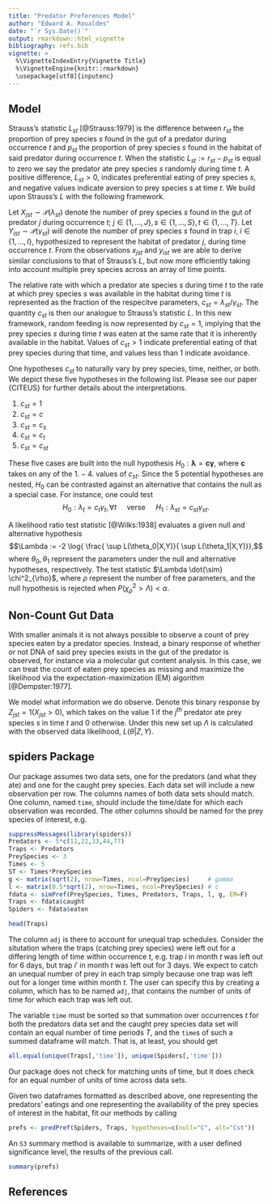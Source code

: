 ```yaml
---
title: "Predator Preferences Model"
author: "Edward A. Roualdes"
date: "`r Sys.Date()`"
output: rmarkdown::html_vignette
bibliography: refs.bib
vignette: >
  %\VignetteIndexEntry{Vignette Title}
  %\VignetteEngine{knitr::rmarkdown}
  \usepackage[utf8]{inputenc}
---
```


## Model

Strauss's statistic $L_{st}$ [@Strauss:1979] is the difference between $r_{st}$ the proportion of prey species $s$ found in the gut of a predator during occurrence $t$ and $p_{st}$ the proportion of prey species $s$ found in the habitat of said predator during occurrence $t$.  When the statistic $L_{st} := r_{st} - p_{st}$ is equal to zero we say the predator ate prey species $s$ randomly during time $t$.  A positive difference, $L_{st} > 0$, indicates preferential eating of prey species $s$, and negative values indicate aversion to prey species $s$ at time $t$.  We build upon Strauss's $L$ with the following framework.

Let $X_{jst} \sim \mathcal{P}(\lambda_{st})$ denote the number of prey species $s$ found in the gut of predator $j$ during occurrence $t$; $j \in \{1, \ldots, J\}, s \in \{1, \ldots, S\}, t \in \{1, \ldots, T\}$.  Let $Y_{ist} \sim \mathcal{P}(\gamma_{st})$ will denote the number of prey species $s$ found in trap $i$, $i \in \{1, \ldots, I \}$, hypothesized to represent the habitat of predator $j$, during time occurrence $t$.  From the observations $x_{jst}$ and $y_{ist}$ we are able to derive similar conclusions to that of Strauss's $L$, but now more efficiently taking into account multiple prey species across an array of time points.  

The relative rate with which a predator ate species $s$ during time $t$ to the rate at which prey species $s$ was available in the habitat during time $t$ is represented as the fraction of the respecitve parameters, $c_{st} = \lambda_{st} / \gamma_{st}$.  The quantity $c_{st}$ is then our analogue to Strauss's statistic $L$.  In this new framework, random feeding is now represented by $c_{st} = 1$, implying that the prey species $s$ during time $t$ was eaten at the same rate that it is inherently available in the habitat.  Values of $c_{st} > 1$ indicate preferential eating of that prey species during that time, and values less than $1$ indicate avoidance.  

One hypotheses $c_{st}$ to naturally vary by prey species, time, neither, or both.  We depict these five hypotheses in the following list.  Please see our paper {CITEUS} for further details about the interpretations.

1. $c_{st} = 1$
2. $c_{st} = c$
3. $c_{st} = c_s$
4. $c_{st} = c_t$
5. $c_{st} = c_{st}$

These five cases are built into the null hypothesis $H_0: \boldsymbol{\lambda} = \boldsymbol{c} \boldsymbol{\gamma}$, where $\boldsymbol{c}$ takes on any of the $1. - 4.$ values of $c_{st}$.  Since the $5$ potential hypotheses are nested, $H_0$ can be contrasted against an alternative that contains the null as a special case.  For instance, one could test $$H_0: \lambda_t = c_t \gamma_t, \forall t \quad \text{ verse } \quad H_1: \lambda_{st} = c_{st} \gamma_{st}.$$

A likelihood ratio test statistic [@Wilks:1938] evaluates a given null and alternative hypothesis $$\Lambda := -2 \log{ \frac{ \sup L(\theta_0|X,Y)}{ \sup L(\theta_1|X,Y)}},$$ where $\theta_0, \theta_1$ represent the parameters under the null and alternative hypotheses, respectively.  The test statistic $\Lambda \dot{\sim} \chi^2_{\rho}$, where $\rho$ represent the number of free parameters, and the null hypothesis is rejected when $P(\chi^2_{\rho} > \Lambda) < \alpha$.

## Non-Count Gut Data

With smaller animals it is not always possible to observe a count of prey species eaten by a predator species.  Instead, a binary response of whether or not DNA of said prey species exists in the gut of the predator is observed, for instance via a molecular gut content analysis.  In this case, we can treat the count of eaten prey species as missing and maximize the likelihood via the expectation-maximization (EM) algorithm [@Dempster:1977].  

We model what information we do observe.  Denote this binary response by $Z_{jst} = 1(X_{jst} > 0)$, which takes on the value $1$ if the $j^{th}$ predator ate prey species $s$ in time $t$ and $0$ otherwise.  Under this new set up $\Lambda$ is calculated with the observed data likelihood, $L(\theta|Z,Y)$.  

## spiders Package

Our package assumes two data sets, one for the predators (and what they ate) and one for the caught prey species.  Each data set will include a new observation per row.  The columns names of both data sets should match.  One column, named `time`, should include the time/date for which each observation was recorded.  The other columns should be named for the prey species of interest, e.g.

```r
suppressMessages(library(spiders))
Predators <- 5*c(11,22,33,44,77)
Traps <- Predators
PreySpecies <- 3
Times <- 5
ST <- Times*PreySpecies
g <- matrix(sqrt(2), nrow=Times, ncol=PreySpecies)     # gamma
l <- matrix(0.5*sqrt(2), nrow=Times, ncol=PreySpecies) # c
fdata <- simPref(PreySpecies, Times, Predators, Traps, l, g, EM=F)
Traps <- fdata$caught
Spiders <- fdata$eaten
```

```r
head(Traps)
```

The column `adj` is there to account for unequal trap schedules.  Consider the situtation where the traps (catching prey species) were left out for a differing length of time within occurrence $t$, e.g.\ trap $i$ in month $t$ was left out for $6$ days, but trap $i'$ in month $t$ was left out for $3$ days.  We expect to catch an unequal number of prey in each trap simply because one trap was left out for a longer time within month $t$.  The user can specify this by creating a column, which has to be named `adj`, that contains the number of units of time for which each trap was left out.  

The variable `time` must be sorted so that summation over occurrences $t$ for both the predators data set and the caught prey species data set will contain an equal number of time periods $T$, and the `time`s of such a summed dataframe will match.  That is, at least, you should get

```r
all.equal(unique(Traps[,'time']), unique(Spiders[,'time']))
```

Our package does not check for matching units of time, but it does check for an equal number of units of time across data sets.

Given two dataframes formatted as described above, one representing the predators' eatings and one representing the availability of the prey species of interest in the habitat, fit our methods by calling

```r
prefs <- predPref(Spiders, Traps, hypotheses=c(null="C", alt="Cst"))
```

An `S3` summary method is available to summarize, with a user defined significance level, the results of the previous call.

```r
summary(prefs)
```

## References
